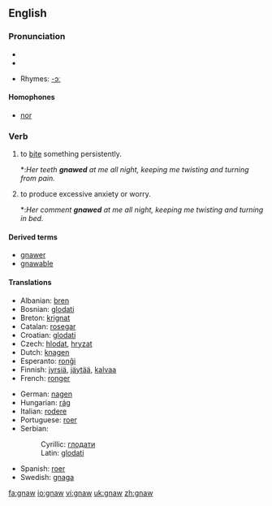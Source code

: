 ==English==

===Pronunciation===
* {{IPA|/nɔː/}}
*{{audio|en-us-gnaw.ogg|Audio (US)}}

* Rhymes: [[Rhymes:English:-ɔː|-ɔː]]

====Homophones====
*[[nor]]

===Verb===
{{en-verb}}
#{{transitive}} to [[bite]] something persistently.
#*:''Her teeth '''gnawed''' at me all night, keeping me twisting and turning from pain.''
#{{intransitive}} to produce excessive anxiety or worry.
#*:''Her comment '''gnawed''' at me all night, keeping me twisting and turning in bed.''

====Derived terms====
*[[gnawer]]
*[[gnawable]]

====Translations====
{{trans-top|to bite something persistently}}
*Albanian: [[bren]]
*Bosnian: [[glodati]]
*Breton: [[krignat]]
*Catalan: [[rosegar]]
*Croatian: [[glodati]]
*Czech: [[hlodat]], [[hryzat]]
*Dutch: [[knagen]]
*Esperanto: [[ronĝi]]
*Finnish: [[jyrsiä]], [[jäytää]], [[kalvaa]]
*French: [[ronger]]
{{trans-mid}}
*German: [[nagen]]
*Hungarian: [[rág]]
*Italian: [[rodere]]
*Portuguese: [[roer]]
*Serbian:
*:Cyrillic: [[глодати]]
*:Latin: [[glodati]]
*Spanish: [[roer]]
*Swedish: [[gnaga]]
{{trans-bottom}}

[[fa:gnaw]]
[[io:gnaw]]
[[vi:gnaw]]
[[uk:gnaw]]
[[zh:gnaw]]